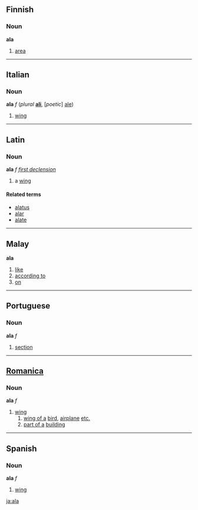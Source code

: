 ==Finnish==
===Noun===
'''ala'''

#[[area]]

----

==Italian==
===Noun===
'''ala''' ''f'' (''plural'' '''[[ali]]''', [''poetic''] [[ale]]) <!--this is the only plural; the plural is irregular-->

#[[wing]]

----

==Latin==
===Noun===
'''ala''' ''f'' ''[[Wiktionary Appendix:Latin first declension|first declension]]''

#a [[wing]]

====Related terms====
*[[alatus]]
*[[alar]]
*[[alate]]

----

==Malay==
'''ala'''

# [[like]]
# [[according to]]
# [[on]]

----

==Portuguese==
===Noun===
'''ala''' ''f''

# [[section]]

----

==[[Romanica]]==
===Noun===
'''ala''' ''f''

#[[wing]] 
## [[wing of a]] [[bird]], [[airplane]] [[etc.]] 
## [[part of a]] [[building]]

----

==Spanish==
===Noun===
'''ala''' ''f''

# [[wing]]


[[ja:ala]]
